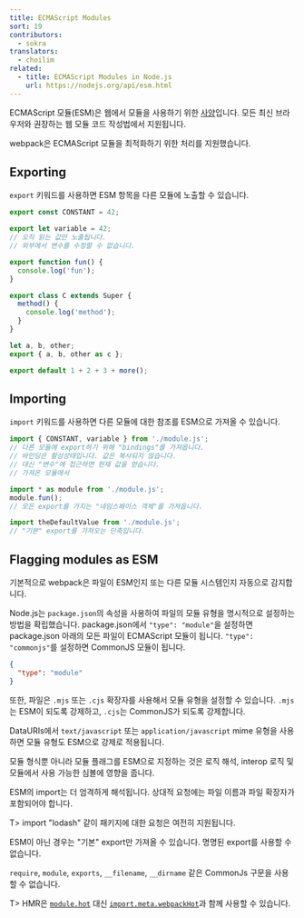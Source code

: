 ```yaml
---
title: ECMAScript Modules
sort: 19
contributors:
  - sokra
translators:
  - choilim
related:
  - title: ECMAScript Modules in Node.js
    url: https://nodejs.org/api/esm.html
---
```


ECMAScript 모듈(ESM)은 웹에서 모듈을 사용하기 위한 [사양](https://tc39.github.io/ecma262/#sec-modules)입니다.
모든 최신 브라우저와 권장하는 웹 모듈 코드 작성법에서 지원됩니다.

webpack은 ECMAScript 모듈을 최적화하기 위한 처리를 지원했습니다.

## Exporting

`export` 키워드를 사용하면 ESM 항목을 다른 모듈에 노출할 수 있습니다.

```js
export const CONSTANT = 42;

export let variable = 42;
// 오직 읽는 값만 노출됩니다.
// 외부에서 변수를 수정할 수 없습니다.

export function fun() {
  console.log('fun');
}

export class C extends Super {
  method() {
    console.log('method');
  }
}

let a, b, other;
export { a, b, other as c };

export default 1 + 2 + 3 + more();
```

## Importing

`import` 키워드를 사용하면 다른 모듈에 대한 참조를 ESM으로 가져올 수 있습니다.

```js
import { CONSTANT, variable } from './module.js';
// 다른 모듈에 export하기 위해 "bindings"를 가져옵니다.
// 바인딩은 활성상태입니다. 값은 복사되지 않습니다.
// 대신 "변수"에 접근하면 현재 값을 얻습니다.
// 가져온 모듈에서

import * as module from './module.js';
module.fun();
// 모든 export를 가지는 "네임스페이스 객체"를 가져옵니다.

import theDefaultValue from './module.js';
// "기본" export를 가져오는 단축입니다.
```

## Flagging modules as ESM

기본적으로 webpack은 파일이 ESM인지 또는 다른 모듈 시스템인지 자동으로 감지합니다.

Node.js는 `package.json`의 속성을 사용하여 파일의 모듈 유형을 명시적으로 설정하는 방법을 확립했습니다.
package.json에서 `"type": "module"`을 설정하면 package.json 아래의 모든 파일이 ECMAScript 모듈이 됩니다.
`"type": "commonjs"`를 설정하면 CommonJS 모듈이 됩니다.

```json
{
  "type": "module"
}
```

또한, 파일은 `.mjs` 또는 `.cjs` 확장자를 사용해서 모듈 유형을 설정할 수 있습니다. `.mjs`는 ESM이 되도록 강제하고, `.cjs`는 CommonJS가 되도록 강제합니다.

DataURIs에서 `text/javascript` 또는 `application/javascript` mime 유형을 사용하면 모듈 유형도 ESM으로 강제로 적용됩니다.

모듈 형식뿐 아니라 모듈 플래그를 ESM으로 지정하는 것은 로직 해석, interop 로직 및 모듈에서 사용 가능한 심볼에 영향을 줍니다.

ESM의 import는 더 엄격하게 해석됩니다. 상대적 요청에는 파일 이름과 파일 확장자가 포함되어야 합니다.

T> import "lodash" 같이 패키지에 대한 요청은 여전히 지원됩니다.

ESM이 아닌 경우는 "기본" export만 가져올 수 있습니다. 명명된 export를 사용할 수 없습니다.

`require`, `module`, `exports`, `__filename`, `__dirname` 같은 CommonJs 구문을 사용할 수 없습니다.

T> HMR은 [`module.hot`](/api/module-variables/#modulehot-webpack-specific) 대신 [`import.meta.webpackHot`](/api/module-variables/#importmetawebpackhot)과 함께 사용할 수 있습니다.

